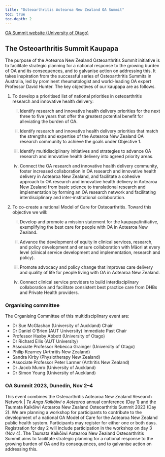 ```yaml
---
title: "Osteoarthritis Aotearoa New Zealand OA Summit"
toc: true
toc-depth: 2
---
```


[OA Summit website (University of Otago)](https://events.otago.ac.nz/2023-oa-summit)

## The Osteoarthritis Summit Kaupapa

The purpose of the Aotearoa New Zealand Osteoarthritis Summit initiative is to facilitate strategic planning for a national response to the growing burden of OA and its consequences, and to galvanise action on addressing this. It takes inspiration from the successful series of Osteoarthritis Summits in Australia, led by prominent rheumatologist and world-leading OA expert Professor David Hunter. The key objectives of our kaupapa are as follows.

1. To develop a prioritised list of national priorities in osteoarthritis research and innovative health delivery:

    (i) Identify research and innovative health delivery priorities for the next three to five years that offer the greatest potential benefit for alleviating the burden of OA.
  
    (ii) Identify research and innovative health delivery priorities that match the strengths and expertise of the Aotearoa New Zealand OA research community to achieve the goals under Objective 1.
  
    (iii) Identify multidisciplinary initiatives and strategies to advance OA research and innovative health delivery into agreed priority areas.
  
    (iv) Connect the OA research and innovative health delivery community, foster increased collaboration in OA research and innovative health delivery in Aotearoa New Zealand, and facilitate a cohesive approach to OA research and innovative health delivery in Aotearoa New Zealand from basic science to translational research and implementation by forming an OA research network and facilitating interdisciplinary and inter-institutional collaboration.

2. To co-create a national Model of Care for Osteoarthritis. Toward this objective we will:

    (i) Develop and promote a mission statement for the kaupapa/initiative, exemplifying the best care for people with OA in Aotearoa New Zealand.
    
    (ii) Advance the development of equity in clinical services, research, and policy development and ensure collaboration with Māori at every level (clinical service development and implementation, research and policy).
    
    (iii) Promote advocacy and policy change that improves care delivery and quality of life for people living with OA in Aotearoa New Zealand.
    
    (iv) Connect clinical service providers to build interdisciplinary collaboration and facilitate consistent best practice care from DHBs and Private Health providers.

### Organising committee

The Organising Committee of this multidisciplinary event are:

* Dr Sue McGlashan (University of Auckland) Chair
* Dr Daniel O’Brien (AUT University) Immediate Past Chair
* Professor Haxby Abbott (University of Otago)
* Dr Richard Ellis (AUT University)
* Associate Professor Rebecca Grainger (University of Otago)
* Philip Kearney (Arthritis New Zealand)
* Sandra Kirby (Physiotherapy New Zealand)
* Associate Professor Peter Larmer (Arthritis New Zealand)
* Dr Jacob Munro (University of Auckland)
* Dr Simon Young (University of Auckland)

### OA Summit 2023, Dunedin, Nov 2--4

This event combines the Osteoarthritis Aotearoa New Zealand Research Network | *Te Anga Kaikōiwi o Aotearoa* annual conference (Day 1) and the Taumata Kaikōiwi Aotearoa New Zealand Osteoarthritis Summit 2023 (Day 2). We are planning a workshop for participants to contribute to the development of a national OA Model of Care for the Aotearoa New Zealand public health system. Participants may register for either one or both days. Registration for day 2 will include participation in the workshop on day 3 (Nov 4). The Taumata Kaikōiwi Aotearoa New Zealand Osteoarthritis Summit aims to facilitate strategic planning for a national response to the growing burden of OA and its consequences, and to galvanise action on addressing this.
